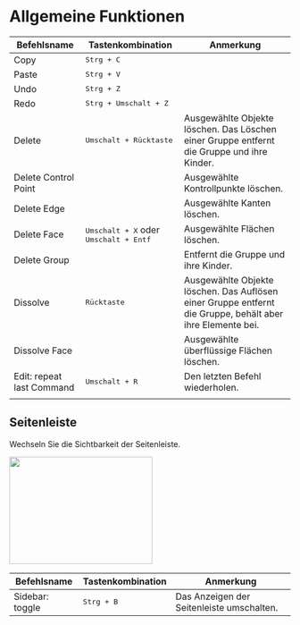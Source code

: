 
# Allgemeine Funktionen

| Befehlsname               | Tastenkombination                                         | Anmerkung                                                                                                  |
| ------------------------- | --------------------------------------------------------- | ---------------------------------------------------------------------------------------------------------- |
| Copy                      | <kbd>Strg + C</kbd>                                       |                                                                                                            |
| Paste                     | <kbd>Strg + V</kbd>                                       |                                                                                                            |
| Undo                      | <kbd>Strg + Z</kbd>                                       |                                                                                                            |
| Redo                      | <kbd>Strg + Umschalt + Z</kbd>                            |                                                                                                            |
| Delete                    | <kbd>Umschalt + Rücktaste</kbd>                           | Ausgewählte Objekte löschen. Das Löschen einer Gruppe entfernt die Gruppe und ihre Kinder.                 |
| Delete Control Point      |                                                           | Ausgewählte Kontrollpunkte löschen.                                                                        |
| Delete Edge               |                                                           | Ausgewählte Kanten löschen.                                                                                |
| Delete Face               | <kbd>Umschalt + X</kbd> oder <kbd>Umschalt + Entf</kbd> | Ausgewählte Flächen löschen.                                                                               |
| Delete Group              |                                                           | Entfernt die Gruppe und ihre Kinder.                                                                       |
| Dissolve                  | <kbd>Rücktaste</kbd>                                      | Ausgewählte Objekte löschen. Das Auflösen einer Gruppe entfernt die Gruppe, behält aber ihre Elemente bei. |
| Dissolve Face             |                                                           | Ausgewählte überflüssige Flächen löschen.                                                                  |
| Edit: repeat last Command | <kbd>Umschalt + R</kbd>                                   | Den letzten Befehl wiederholen.                                                                            |
|                           |                                                           |                                                                                                            |

## Seitenleiste

Wechseln Sie die Sichtbarkeit der Seitenleiste.

<Image src="/img/sidebar.png" width="256" height="192"/>

| Befehlsname       | Tastenkombination          | Anmerkung                                 |
| ----------------- | -------------------------- | ------------------------------------------ |
| Sidebar: toggle   | <kbd>Strg + B</kbd>        | Das Anzeigen der Seitenleiste umschalten.  |
